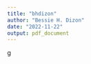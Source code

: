 ```yaml
---
title: "bhdizon"
author: "Bessie H. Dizon"
date: "2022-11-22"
output: pdf_document
---
```


g






